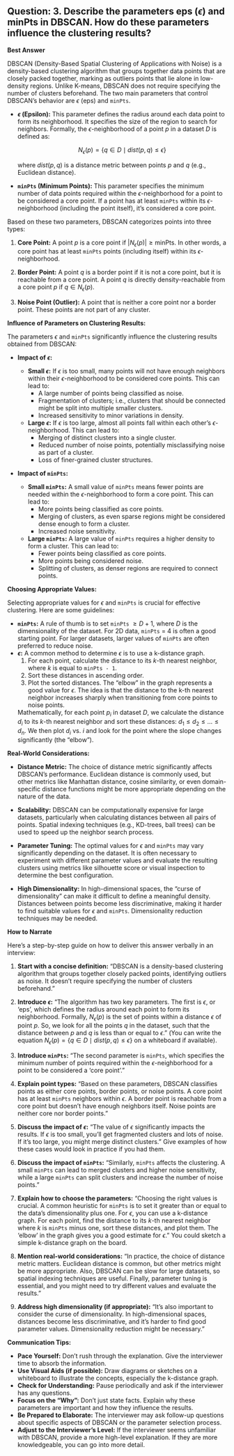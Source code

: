 ## Question: 3. Describe the parameters eps ($\epsilon$) and minPts in DBSCAN. How do these parameters influence the clustering results?

**Best Answer**

DBSCAN (Density-Based Spatial Clustering of Applications with Noise) is a density-based clustering algorithm that groups together data points that are closely packed together, marking as outliers points that lie alone in low-density regions. Unlike K-means, DBSCAN does not require specifying the number of clusters beforehand. The two main parameters that control DBSCAN's behavior are $\epsilon$ (eps) and `minPts`.

*   **$\epsilon$ (Epsilon):** This parameter defines the radius around each data point to form its neighborhood. It specifies the size of the region to search for neighbors.  Formally, the $\epsilon$-neighborhood of a point $p$ in a dataset $D$ is defined as:

    $$N_{\epsilon}(p) = \{q \in D \mid dist(p, q) \leq \epsilon\}$$

    where $dist(p, q)$ is a distance metric between points $p$ and $q$ (e.g., Euclidean distance).

*   **`minPts` (Minimum Points):**  This parameter specifies the minimum number of data points required within the $\epsilon$-neighborhood for a point to be considered a core point.  If a point has at least `minPts` within its $\epsilon$-neighborhood (including the point itself), it's considered a core point.

Based on these two parameters, DBSCAN categorizes points into three types:

1.  **Core Point:** A point $p$ is a core point if $|N_{\epsilon}(p)| \geq \text{minPts}$.  In other words, a core point has at least `minPts` points (including itself) within its $\epsilon$-neighborhood.

2.  **Border Point:** A point $q$ is a border point if it is not a core point, but it is reachable from a core point. A point $q$ is directly density-reachable from a core point $p$ if $q \in N_{\epsilon}(p)$.

3.  **Noise Point (Outlier):** A point that is neither a core point nor a border point. These points are not part of any cluster.

**Influence of Parameters on Clustering Results:**

The parameters $\epsilon$ and `minPts` significantly influence the clustering results obtained from DBSCAN:

*   **Impact of $\epsilon$:**

    *   **Small $\epsilon$:** If $\epsilon$ is too small, many points will not have enough neighbors within their $\epsilon$-neighborhood to be considered core points. This can lead to:
        *   A large number of points being classified as noise.
        *   Fragmentation of clusters; i.e., clusters that should be connected might be split into multiple smaller clusters.
        *   Increased sensitivity to minor variations in density.

    *   **Large $\epsilon$:** If $\epsilon$ is too large, almost all points fall within each other's $\epsilon$-neighborhood. This can lead to:
        *   Merging of distinct clusters into a single cluster.
        *   Reduced number of noise points, potentially misclassifying noise as part of a cluster.
        *   Loss of finer-grained cluster structures.

*   **Impact of `minPts`:**

    *   **Small `minPts`:** A small value of `minPts` means fewer points are needed within the $\epsilon$-neighborhood to form a core point. This can lead to:
        *   More points being classified as core points.
        *   Merging of clusters, as even sparse regions might be considered dense enough to form a cluster.
        *   Increased noise sensitivity.

    *   **Large `minPts`:** A large value of `minPts` requires a higher density to form a cluster. This can lead to:
        *   Fewer points being classified as core points.
        *   More points being considered noise.
        *   Splitting of clusters, as denser regions are required to connect points.

**Choosing Appropriate Values:**

Selecting appropriate values for $\epsilon$ and `minPts` is crucial for effective clustering. Here are some guidelines:

*   **`minPts`:** A rule of thumb is to set `minPts` $\geq D + 1$, where $D$ is the dimensionality of the dataset.  For 2D data, `minPts` = 4 is often a good starting point.  For larger datasets, larger values of `minPts` are often preferred to reduce noise.
*   **$\epsilon$:** A common method to determine $\epsilon$ is to use a k-distance graph.
    1.  For each point, calculate the distance to its *k*-th nearest neighbor, where *k* is equal to `minPts - 1`.
    2.  Sort these distances in ascending order.
    3.  Plot the sorted distances. The "elbow" in the graph represents a good value for $\epsilon$.  The idea is that the distance to the k-th nearest neighbor increases sharply when transitioning from core points to noise points.

    Mathematically, for each point $p_i$ in dataset $D$, we calculate the distance $d_i$ to its $k$-th nearest neighbor and sort these distances: $d_1 \leq d_2 \leq \dots \leq d_n$.  We then plot $d_i$ vs. $i$ and look for the point where the slope changes significantly (the "elbow").

**Real-World Considerations:**

*   **Distance Metric:** The choice of distance metric significantly affects DBSCAN's performance. Euclidean distance is commonly used, but other metrics like Manhattan distance, cosine similarity, or even domain-specific distance functions might be more appropriate depending on the nature of the data.

*   **Scalability:** DBSCAN can be computationally expensive for large datasets, particularly when calculating distances between all pairs of points.  Spatial indexing techniques (e.g., KD-trees, ball trees) can be used to speed up the neighbor search process.

*   **Parameter Tuning:** The optimal values for $\epsilon$ and `minPts` may vary significantly depending on the dataset.  It is often necessary to experiment with different parameter values and evaluate the resulting clusters using metrics like silhouette score or visual inspection to determine the best configuration.

*   **High Dimensionality:** In high-dimensional spaces, the "curse of dimensionality" can make it difficult to define a meaningful density. Distances between points become less discriminative, making it harder to find suitable values for $\epsilon$ and `minPts`. Dimensionality reduction techniques may be needed.

**How to Narrate**

Here's a step-by-step guide on how to deliver this answer verbally in an interview:

1.  **Start with a concise definition:** "DBSCAN is a density-based clustering algorithm that groups together closely packed points, identifying outliers as noise. It doesn't require specifying the number of clusters beforehand."

2.  **Introduce $\epsilon$:** "The algorithm has two key parameters. The first is $\epsilon$, or 'eps', which defines the radius around each point to form its neighborhood.  Formally, $N_{\epsilon}(p)$ is the set of points within a distance $\epsilon$ of point $p$.  So, we look for all the points $q$ in the dataset, such that the distance between $p$ and $q$ is less than or equal to $\epsilon$." (You can write the equation $N_{\epsilon}(p) = \{q \in D \mid dist(p, q) \leq \epsilon\}$ on a whiteboard if available).

3.  **Introduce `minPts`:** "The second parameter is `minPts`, which specifies the minimum number of points required within the $\epsilon$-neighborhood for a point to be considered a 'core point'."

4.  **Explain point types:** "Based on these parameters, DBSCAN classifies points as either core points, border points, or noise points. A core point has at least `minPts` neighbors within $\epsilon$. A border point is reachable from a core point but doesn't have enough neighbors itself. Noise points are neither core nor border points."

5.  **Discuss the impact of $\epsilon$:** "The value of $\epsilon$ significantly impacts the results. If $\epsilon$ is too small, you'll get fragmented clusters and lots of noise. If it's too large, you might merge distinct clusters." Give examples of how these cases would look in practice if you had them.

6.  **Discuss the impact of `minPts`:** "Similarly, `minPts` affects the clustering. A small `minPts` can lead to merged clusters and higher noise sensitivity, while a large `minPts` can split clusters and increase the number of noise points."

7.  **Explain how to choose the parameters:** "Choosing the right values is crucial. A common heuristic for `minPts` is to set it greater than or equal to the data's dimensionality plus one. For $\epsilon$, you can use a k-distance graph. For each point, find the distance to its *k*-th nearest neighbor where *k* is `minPts` minus one, sort these distances, and plot them. The 'elbow' in the graph gives you a good estimate for $\epsilon$." You could sketch a simple k-distance graph on the board.

8.  **Mention real-world considerations:** "In practice, the choice of distance metric matters. Euclidean distance is common, but other metrics might be more appropriate. Also, DBSCAN can be slow for large datasets, so spatial indexing techniques are useful. Finally, parameter tuning is essential, and you might need to try different values and evaluate the results."

9.  **Address high dimensionality (if appropriate):** "It's also important to consider the curse of dimensionality. In high-dimensional spaces, distances become less discriminative, and it's harder to find good parameter values. Dimensionality reduction might be necessary."

**Communication Tips:**

*   **Pace Yourself:** Don't rush through the explanation. Give the interviewer time to absorb the information.
*   **Use Visual Aids (if possible):** Draw diagrams or sketches on a whiteboard to illustrate the concepts, especially the k-distance graph.
*   **Check for Understanding:** Pause periodically and ask if the interviewer has any questions.
*   **Focus on the "Why":** Don't just state facts. Explain why these parameters are important and how they influence the results.
*   **Be Prepared to Elaborate:** The interviewer may ask follow-up questions about specific aspects of DBSCAN or the parameter selection process.
*   **Adjust to the Interviewer's Level:** If the interviewer seems unfamiliar with DBSCAN, provide a more high-level explanation. If they are more knowledgeable, you can go into more detail.
